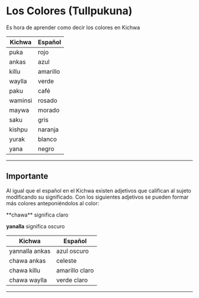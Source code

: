 
# **Los Colores (Tullpukuna)**
 
Es hora de aprender como decir los colores en Kichwa

  <table className="table">
    <thead className="thead-dark">
      <tr>
        <th>Kichwa</th>
        <th>Español</th>
      </tr>
    </thead>
    <tbody>
      <tr>
        <td className="red">puka</td>
        <td className="red">rojo</td>
      </tr>
      <tr>
        <td className="blue">ankas</td>
        <td className="blue">azul</td>
      </tr>
      <tr>
        <td className="yellow">killu</td>
        <td className="yellow">amarillo</td>
      </tr>
      <tr>
        <td className="green">waylla</td>
        <td className="green">verde</td>
      </tr>
      <tr>
        <td className="brown">paku</td>
        <td className="brown">café</td>
      </tr>
      <tr>
        <td className="pink">waminsi</td>
        <td className="pink">rosado</td>
      </tr>
      <tr>
        <td className="purple">maywa</td>
        <td className="purple">morado</td>
      </tr>
      <tr>
        <td className="gray">saku</td>
        <td className="gray">gris</td>
      </tr>
      <tr>
        <td className="orange">kishpu</td>
        <td className="orange">naranja</td>
      </tr>
      <tr>
        <td className="white">yurak</td>
        <td className="white">blanco</td>
      </tr>
      <tr>
        <td className="black">yana</td>
        <td className="black">negro</td>
      </tr>
    </tbody>
  </table>


<hr/>

## **Importante**
Al igual que el español en el Kichwa existen adjetivos que califican al sujeto modificando su significado.
Con los siguientes adjetivos se pueden formar más colores anteponiéndolos al color:

<ComicSpeechBubble text="" character = "humu" alignment="left" >
**chawa** significa claro


**yanalla** significa oscuro
</ComicSpeechBubble>


  <table className="table">
    <thead className="thead-dark">
      <tr>
        <th>Kichwa</th>
        <th>Español</th>
      </tr>
    </thead>
    <tbody>
      <tr>
        <td className="dark-blue">yannalla ankas</td>
        <td className="dark-blue">azul oscuro</td>
      </tr>
      <tr>
        <td className="light-blue">chawa ankas</td>
        <td className="light-blue">celeste</td>
      </tr>
      <tr>
        <td className="light-yellow">chawa killu</td>
        <td className="light-yellow">amarillo claro</td>
      </tr>
      <tr>
        <td className="light-green">chawa waylla</td>
        <td className="light-green">verde claro</td>
      </tr>
    </tbody>
  </table>


<hr />
<Quiz lecture="colors" />